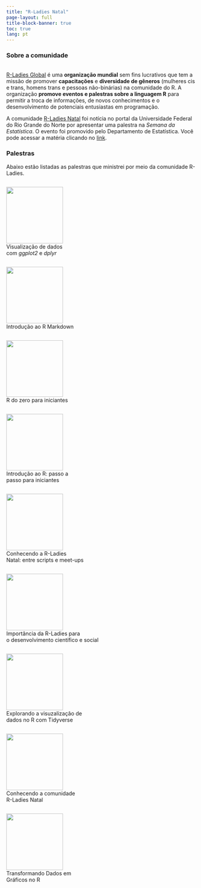---
title: "R-Ladies Natal"
page-layout: full
title-block-banner: true
toc: true
lang: pt
---

### Sobre a comunidade

\
[R-Ladies Global](https://rladies.org/) é uma **organização mundial** sem fins lucrativos que tem a missão de promover **capacitações** e **diversidade de gêneros** (mulheres cis e trans, homens trans e pessoas não-binárias) na comunidade do R. A organização **promove eventos e palestras sobre a linguagem R** para permitir a troca de informações, de novos conhecimentos e o desenvolvimento de potenciais entusiastas em programação.

A comunidade [R-Ladies Natal](https://www.instagram.com/rladiesnatal/?next=%2F) foi notícia no portal da Universidade Federal do Rio Grande do Norte por apresentar uma palestra na *Semana da Estatística*. O evento foi promovido pelo Departamento de Estatística. Você pode acessar a matéria clicando no [link](https://www.ufrn.br/imprensa/noticias/44260/grupo-r-ladies-natal-oferece-palestra-sobre-comunidade-local).

### Palestras

Abaixo estão listadas as palestras que ministrei por meio da comunidade R-Ladies.

<left>

::: box
<img src="images/ggplot2_dplyr_rladies-01.png" width="150"/> <br> Visualização de dados <br>com *ggplot2* e *dplyr* <br>
:::

::: box
<img src="images/rmarkdown_rladies.png" width="150"/> <br> Introdução ao R Markdown <br>
:::

::: box
![](images/r_do_zero_rladies.png){width="150"} <br> R do zero para iniciantes <br>
:::

::: box
![](images/introducao_r_rladies.png){width="150"} <br> Introdução ao R: passo a <br>passo para iniciantes <br>
:::

::: box
![](images/p3.png){width="150"} <br> Conhecendo a R-Ladies<br> Natal: entre scripts e meet-ups <br>
:::

::: box
![](images/p1.png){width="150"} <br> Importância da R-Ladies para <br>o desenvolvimento científico e social <br>
:::

::: box
![](palestra_tidyverse.png){width="150"} <br> Explorando a visuzalização de<br> dados no R com Tidyverse <br>
:::

::: box
![](images/p2.png){width="150"} <br> Conhecendo a comunidade<br> R-Ladies Natal <br>
:::

::: box
![](semabio.png){width="150"} <br> Transformando Dados em<br> Gráficos no R <br>
:::

</left>

```{=html}
<style>
div.box {
    width: 320px;
    display: inline-block;
}
</style>
```
